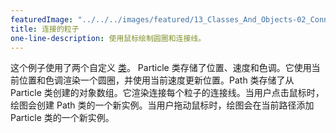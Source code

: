 ---
featuredImage: "../../../images/featured/13_Classes_And_Objects-02_Connected_Particles-thumbnail.png"
title: 连接的粒子
one-line-description: 使用鼠标绘制圆圈和连接线。
---

这个例子使用了两个自定义 
<a href="https://p5js.org/reference/#/p5/class" target="_blank">类</a>。
Particle 类存储了位置、速度和色调。它使用当前位置和色调渲染一个圆圈，并使用当前速度更新位置。Path 类存储了从 Particle 类创建的对象数组。它渲染连接每个粒子的连接线。当用户点击鼠标时，绘图会创建 Path 类的一个新实例。当用户拖动鼠标时，绘图会在当前路径添加 Particle 类的一个新实例。